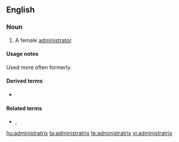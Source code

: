==English==

===Noun===
{{en-noun|administratrices|administratixes}}

# A female [[administrator]].

====Usage notes====
Used more often formerly.

====Derived terms====
* {{l/en|administratrixship}}

====Related terms====
* {{l/en|administer}}, {{l/en|administrative}}

[[hu:administratrix]]
[[ta:administratrix]]
[[te:administratrix]]
[[vi:administratrix]]
